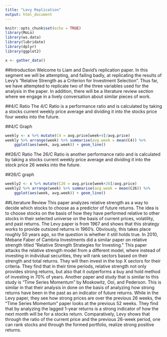```yaml
---
title: "Levy Replication"
output: html_document
---
```


```r
knitr::opts_chunk$set(echo = TRUE)
library(MoLo)
library(ws.data)
library(lubridate)
library(dplyr)
library(ggplot2)
```


```r
x <- gather_data()
```

##Introduction
Welcome to Liam and David's replication paper. In this segment we will be attempting, and failing badly, at replicating the results of Levy's "Relative Strength as a Criterion for Investment Selection". Thus far, we have attempted to replicate two of the three variables used for the analysis in the paper. In addition, there will be a literature review section where we engage in a lively conversation about similar pieces of work. 


##4/C Ratio
The 4/C Ratio is a performance ratio and is calculated by taking a stocks current weekly price average and dividing it into the stocks price four weeks into the future. 

##4/C Graph
```r
weekly <- x %>% mutate(C4 = avg.price[week+4]/avg.price) 
weekly %>% arrange(week) %>% summarise(avg.week = mean(C4)) %>% 
    ggplot(aes(week, avg.week)) + geom_line()
```



##26/C Ratio
The 26/C Ratio is another performance ratio and is calculated by taking a stocks current weekly price average and dividing it into the stock price 26 weeks into the future. 

##26/C graph
```r
weekly2 <- x %>% mutate(C26 = avg.price[week+26]/avg.price)
weekly2 %>% arrange(week) %>% summarise(avg.week = mean(C26)) %>% 
    ggplot(aes(week, avg.week)) + geom_line()
```

##Literature Review
This paper analyzes relative strength as a way to decide which stocks to choose as a predictor of future returns.  The idea is to choose stocks on the basis of how they have performed relative to other stocks in their selected universe on the basis of current prices, volatility, and past returns.  The Levy paper is from 1967 and shows that this strategy works to provide outsized returns in 1960’s.  Obviously, this takes place roughly 50 years ago, so the question is whether it still holds true.  In 2010, Mebane Faber of Cambria Investments did a similar paper on relative strength titled “Relative Strength Strategies for Investing.”  This paper attacks the relative strength model from a different model, where instead of investing in individual securities, they will rank sectors based on their strength and total returns.  They will then invest in the top X sectors for their criteria.  They find that in their time periods, relative strength not only provides strong returns, but also that it outperforms a buy and hold method of investing in 70% of years.
	Another paper and study that is similar to this study is “Time Series Momentum” by Moskowitz, Ooi, and Pederson.  This is similar in that their analysis in done on the basis of analyzing how strong returns have been in the past as an indicator of future returns.  While in the Levy paper, they see how strong prices are over the previous 26 weeks, the “Time Series Momentum” paper looks at the previous 52 weeks.  They find that by analyzing the lagged 1-year returns is a strong indicator of how the next month will be for a stocks return.  Comparatively, Levy shows that through the ratio of the current price and the previous 26-week period, one can rank stocks and through the formed portfolio, realize strong positive returns.


